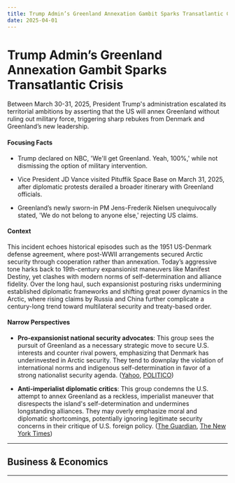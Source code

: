 ```yaml
---
title: Trump Admin’s Greenland Annexation Gambit Sparks Transatlantic Crisis
date: 2025-04-01
---
```


# Trump Admin’s Greenland Annexation Gambit Sparks Transatlantic Crisis

Between March 30-31, 2025, President Trump's administration escalated its territorial ambitions by asserting that the US will annex Greenland without ruling out military force, triggering sharp rebukes from Denmark and Greenland’s new leadership.

#### Focusing Facts

- Trump declared on NBC, 'We'll get Greenland. Yeah, 100%,' while not dismissing the option of military intervention.

- Vice President JD Vance visited Pituffik Space Base on March 31, 2025, after diplomatic protests derailed a broader itinerary with Greenland officials.

- Greenland’s newly sworn-in PM Jens-Frederik Nielsen unequivocally stated, 'We do not belong to anyone else,' rejecting US claims.

#### Context

This incident echoes historical episodes such as the 1951 US-Denmark defense agreement, where post-WWII arrangements secured Arctic security through cooperation rather than annexation. Today’s aggressive tone harks back to 19th-century expansionist maneuvers like Manifest Destiny, yet clashes with modern norms of self-determination and alliance fidelity. Over the long haul, such expansionist posturing risks undermining established diplomatic frameworks and shifting great power dynamics in the Arctic, where rising claims by Russia and China further complicate a century-long trend toward multilateral security and treaty-based order.

#### Narrow Perspectives

- **Pro-expansionist national security advocates**: This group sees the pursuit of Greenland as a necessary strategic move to secure U.S. interests and counter rival powers, emphasizing that Denmark has underinvested in Arctic security. They tend to downplay the violation of international norms and indigenous self-determination in favor of a strong nationalist security agenda. ([Yahoo](https://www.yahoo.com/news/trump-says-u-greenland-military-005340629.html), [POLITICO](https://www.politico.eu/article/usa-donald-trump-military-intervention-greenland-again-denmark/))

- **Anti-imperialist diplomatic critics**: This group condemns the U.S. attempt to annex Greenland as a reckless, imperialist maneuver that disrespects the island's self-determination and undermines longstanding alliances. They may overly emphasize moral and diplomatic shortcomings, potentially ignoring legitimate security concerns in their critique of U.S. foreign policy. ([The Guardian](https://www.theguardian.com/commentisfree/2025/mar/31/trump-greenland-us-morally-wrong-strategy-disastrous), [The New York Times](https://www.nytimes.com/2025/03/31/us/politics/greenland-prime-minister-trump.html))

---

## Business & Economics

---
